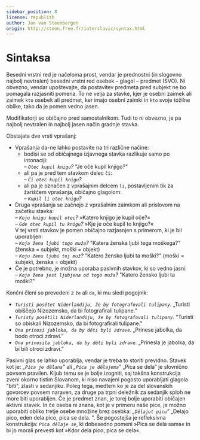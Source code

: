 ```yaml
---
sidebar_position: 8
license: republish
author: Jan van Steenbergen
origin: http://steen.free.fr/interslavic/syntax.html
---
```


# Sintaksa

Besedni vrstni red je načeloma prost, vendar je prednostni (in slogovno najbolj nevtralen) besedni vrstni red osebek – glagol – predmet (SVO). Ni obvezno, vendar upoštevajte, da postavitev predmeta pred subjekt ne bo pomagala razjasniti pomena. To ne velja za stavke, kjer je osebni zaimek ali zaimek `kto` osebek ali predmet, ker imajo osebni zaimki in `kto` svoje tožilne oblike, tako da je pomen vedno jasen.

Modifikatorji so običajno pred samostalnikom. Tudi to ni obvezno, je pa najbolj nevtralen in najbolj jasen način gradnje stavka.

Obstajata dve vrsti vprašanj:

- Vprašanja da-ne lahko postavite na tri različne načine:
  - bodisi se od običajnega izjavnega stavka razlikuje samo po intonaciji:\
    _– `Otec kupil knigu`?_ "Je oče kupil knjigo?"
  - ali pa je pred tem stavkom delec `či`:\
    _– `Či otec kupil knigu`?_
  - ali pa je označen z vprašajnim delcem `li`, postavljenim tik za žariščem vprašanja, običajno glagolom:\
    _– `Kupil li otec knigu`?_
- Druga vprašanja se začnejo z vprašalnim zaimkom ali prislovom na začetku stavka:\
  _– `Koju knigu kupil otec`?_ »Katero knjigo je kupil oče?«\
  _– `Gde otec kupil tu knigu`?_ »Kje je oče kupil to knjigo?«\
  V tej vrsti stavkov je pomen običajno razjasnjen s primerom, ki je bil uporabljen:\
  – _`Koja žena ljubi togo muža`?_ "Katera ženska ljubi tega moškega?" (ženska = subjekt, moški = objekt)\
  – _`Koju ženu ljubi toj muž`?_ "Katero žensko ljubi ta moški?" (moški = subjekt, ženska = objekt)
- Če je potrebno, je možna uporaba pasivnih stavkov, ki so vedno jasni:\
  _– `Koja žena jest ljubjena od togo muža`?_ "Katero žensko ljubi ta moški?"

Končni členi so prevedeni z `že` ali `da`, ki mu sledi pogojnik:

- _`Turisti posětet Niderlandiju, že by fotografovali tulipany`._ „Turisti obiščejo Nizozemsko, da bi fotografirali tulipane.”
- _`Turisty posětili Niderlandiju, že by fotografovali tulipany`._ "Turisti so obiskali Nizozemsko, da bi fotografirali tulipane."
- _`Ona prinosi jabloka, da by děti byli zdrave`._ „Prinese jabolka, da bodo otroci zdravi.”
- _`Ona prinosila jabloka, da by děti byli zdrave`._ „Prinesla je jabolka, da bi bili otroci zdravi.”

Pasivni glas se lahko uporablja, vendar je treba to storiti previdno. Stavek kot je: _„`Pica je dělana`”_ ali _„`Pica je dělajema`”_ „Pica se dela” je slovnično povsem pravilen. Kljub temu se je bolje izogniti, saj takšna konstrukcija zveni okorno tistim Slovanom, ki niso navajeni pogosto uporabljati glagola "biti", zlasti v sedanjiku. Poleg tega, medtem ko je za del slovanskih govorcev povsem naraven, za druge pa trpni deležnik za sedanjik sploh ne more biti uporabljen. Če je predmet znan, je torej bolje uporabiti običajen aktivni stavek. In če oseba ni znana, kot je v primeru naše pice, je možno uporabiti obliko tretje osebe množine brez osebka: _„`Dělajut picu`”_ „Delajo pico, eden dela pico, pica se dela. ”. Še pogostejša je refleksivna konstrukcija: _`Pica dělaje se`_, ki dobesedno pomeni »Pica se dela sama« in bi jo morali prevesti kot »Kdor dela pico, pica se dela«.

